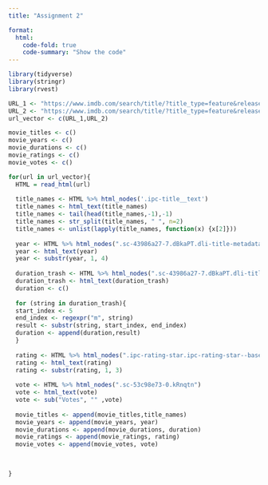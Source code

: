 ```yaml
---
title: "Assignment 2"

format:
  html:
    code-fold: true
    code-summary: "Show the code"
---
```



```r

library(tidyverse)
library(stringr)
library(rvest)

URL_1 <- "https://www.imdb.com/search/title/?title_type=feature&release_date=0010-01-01,2023-12-31&num_votes=2500,&country_of_origin=TR&count=250"
URL_2 <- "https://www.imdb.com/search/title/?title_type=feature&release_date=,2009-12-31&num_votes=2500,&country_of_origin=TR&count=250"
url_vector <- c(URL_1,URL_2)


```

```r


movie_titles <- c()
movie_years <- c()
movie_durations <- c()
movie_ratings <- c()
movie_votes <- c()

for(url in url_vector){
  HTML = read_html(url)
  
  title_names <- HTML %>% html_nodes('.ipc-title__text')
  title_names <- html_text(title_names)
  title_names <- tail(head(title_names,-1),-1)
  title_names <- str_split(title_names, " ", n=2)
  title_names <- unlist(lapply(title_names, function(x) {x[2]}))
  
  year <- HTML %>% html_nodes(".sc-43986a27-7.dBkaPT.dli-title-metadata")
  year <- html_text(year)
  year <- substr(year, 1, 4)
  
  duration_trash <- HTML %>% html_nodes(".sc-43986a27-7.dBkaPT.dli-title-metadata")
  duration_trash <- html_text(duration_trash)
  duration <- c()
  
  for (string in duration_trash){
  start_index <- 5
  end_index <- regexpr("m", string)
  result <- substr(string, start_index, end_index)
  duration <- append(duration,result)
  }
  
  rating <- HTML %>% html_nodes(".ipc-rating-star.ipc-rating-star--base.ipc-rating-star--imdb.ratingGroup--imdb-rating")
  rating <- html_text(rating)
  rating <- substr(rating, 1, 3)
  
  vote <- HTML %>% html_nodes(".sc-53c98e73-0.kRnqtn")
  vote <- html_text(vote)
  vote <- sub("Votes", "" ,vote)
  
  movie_titles <- append(movie_titles,title_names)
  movie_years <- append(movie_years, year)
  movie_durations <- append(movie_durations, duration)
  movie_ratings <- append(movie_ratings, rating)
  movie_votes <- append(movie_votes, vote)

  
  
}





```
